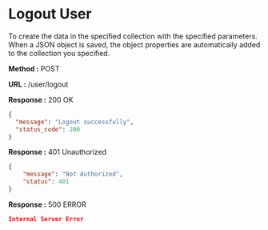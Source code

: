 
# Logout User

To create the data in the specified collection with the specified parameters.
When a JSON object is saved, the object properties are automatically added to the collection you specified.

**Method :** <Badge variant="success">POST</Badge>

**URL :** <Badge variant="dark">/user/logout</Badge>

**Response :** <BadgeOutline variant="success">200 OK</BadgeOutline>

```json
{
  "message": "Logout successfully",
  "status_code": 200
}
```

**Response :** <BadgeOutline variant="info">401 Unauthorized</BadgeOutline>

```json
{
	"message": "Not Authorized",
	"status": 401
}
```

**Response :** <BadgeOutline variant="danger">500 ERROR</BadgeOutline>

```json
Internal Server Error
```
